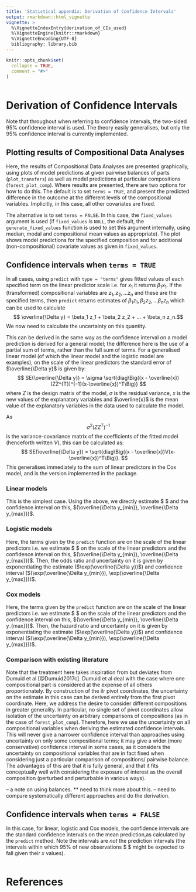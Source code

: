 ```yaml
---
title: 'Statistical appendix: Derivation of Confidence Intervals'
output: rmarkdown::html_vignette
vignette: >
  %\VignetteIndexEntry{derivation_of_CIs_used}
  %\VignetteEngine{knitr::rmarkdown}
  %\VignetteEncoding{UTF-8}
  bibliography: library.bib
---
```


```r
knitr::opts_chunk$set(
  collapse = TRUE,
  comment = "#>"
)
```

```r
```


# Derivation of Confidence Intervals
Note that throughout when referring to confidence intervals, the two-sided 95% confidence interval is used. The theory easily generalises, but only the 95% confidence interval is currently implemented. 

## Plotting results of Compositional Data Analyses
Here, the results of Compositional Data Analyses are presented graphically, using plots of model predictions at given pairwise balances of parts (`plot_transfers`) as well as model predictions at particular compositions (`forest_plot_comp`). Where results are presented, there are two options for how to do this. The default is to set `terms = TRUE`, and present the predicted difference in the outcome at the different levels of the compositional variables. Implicitly, in this case, all other covariates are fixed.

The alternative is to set `terms = FALSE`. In this case, the `fixed_values` argument is used (if `fixed_values` is `NULL`, the default, the `generate_fixed_values` function is used to set this argument internally, using median, modal and compositional mean values as appropriate). The plot shows model predictions for the specified composition and for additional (non-compositional) covariate values as given in `fixed_values`. 

## Confidence intervals when `terms = TRUE`
In all cases, using `predict` with `type = "terms"` gives fitted values of each specified term on the linear predictor scale i.e. for $x_1$ it returns $\beta_1 x_1$. If the (transformed) compositional variables are $z_1, z_2, ... z_n$ and these are the specified terms, then `predict` returns estimates of $\beta_1 z_1, \beta_2 z_2, ... \beta_n z_n$ which can be used to calculate $$ \overline{\Delta y} = \beta_1 z_1 + \beta_2 z_2 + ... + \beta_n z_n.$$ We now need to calculate the uncertainty on this quantity. 

This can be derived in the same way as the confidence interval on a model prediction is derived for a general model; the difference here is the use of a partial sum of terms, rather than the full sum of terms. For a generalised linear model (of which the linear model and the logistic model are examples), on the scale of the linear predictors the standard error of $\overline{\Delta y}$ is given by: $$ SE(\overline{\Delta y}) = \sigma \sqrt{diag\Big((x - \overline{x})(ZZ^{T})^{-1}(x-\overline{x})^T\Big)} $$ where $Z$ is the design matrix of the model, $\sigma$ is the residual variance, $x$ is the new values of the explanatory variables and $\overline{x}$ is the mean value of the explanatory variables in the data used to calculate the model. 

As $$ \sigma ^2 (ZZ^{T})^{-1} $$ is the variance-covariance matrix of the coefficients of the fitted model (henceforth written $V$), this can be calculated as: $$ SE(\overline{\Delta y}) =  \sqrt{diag\Big((x - \overline{x})V(x-\overline{x})^T\Big)}. $$ This generalises immediately to the sum of linear predictors in the Cox model, and is the version implemented in the package.  



### Linear models
This is the simplest case. Using the above, we directly estimate $ \overline{\Delta y} $ and the confidence interval on this, $(\overline{\Delta y_{min}},  \overline{\Delta y_{max}})$.

### Logistic models 
Here, the terms given by the `predict` function are on the scale of the linear predictors i.e. we estimate $  \overline{\Delta y}  $  on the scale of the linear predictors and the confidence interval on this, $(\overline{\Delta y_{min}},  \overline{\Delta y_{max}})$. Then, the odds ratio and uncertainty on it is given by exponentiating the estimate ($\exp(\overline{\Delta y})$) and confidence interval ($(\exp(\overline{\Delta y_{min}}),  \exp(\overline{\Delta y_{max}}))$. 

### Cox models 
Here, the terms given by the `predict` function are on the scale of the linear predictors i.e. we estimate $  \overline{\Delta y} $ on the scale of the linear predictors and the confidence interval on this, $(\overline{\Delta y_{min}},  \overline{\Delta y_{max}})$. Then, the hazard ratio and uncertainty on it is given by exponentiating the estimate ($\exp(\overline{\Delta y})$) and confidence interval ($(\exp(\overline{\Delta y_{min}}),  \exp(\overline{\Delta y_{max}}))$. 

### Comparison with existing literature 
Note that the treatment here takes inspiration from but deviates from Dumuid et al [@Dumuid2017c]. Dumuid et al deal with the case where one compositional part is considered at the expense of all others proportionately. By construction of the ilr pivot coordinates, the uncertainty on the estimate in this case can be derived entirely from the first pivot coordinate.
Here, we address the desire to consider different compositions in greater generality. In particular, no single set of pivot coordinates allow isolation of the uncertainty on arbitrary comparisons of compositions (as in the case of `forest_plot_comp`). Therefore, here we use the uncertainty on all compositional variables when deriving the estimated confidence intervals. This will never give a narrower confidence interval than approaches using uncertainty on only some compositional terms; it may give a wider (more conservative) confidence interval in some cases, as it considers the uncertainty on compositional variables that are in fact fixed when considering just a particular comparison of compositions/ pairwise balance. The advantages of this are that it is fully general, and that it fits conceptually well with considering the exposure of interest as the overall composition (perturbed and perturbable in various ways). 

-- a note on using balances. ** need to think more about this. 
-- need to compare systematically different approaches and do the derivation.

## Confidence intervals when `terms = FALSE`
In this case, for linear, logistic and Cox models, the confidence intervals are the standard confidence intervals on the mean prediction,as calculated by the `predict` method. Note the intervals are *not* the prediction intervals (the intervals within which 95% of new observations $\overline{\Delta y} $ might be expected to fall given their $x$ values). 

```r
```

# References
